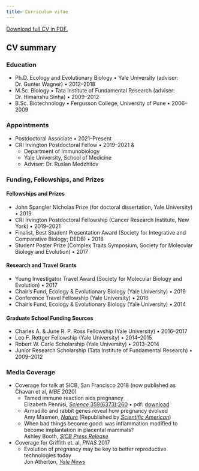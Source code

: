 ```yaml
---
title: Curriculum vitae
---
```


[Download full CV in PDF.](static/cv/cv-chavan.pdf) 

## CV summary

### Education

- Ph.D. Ecology and Evolutionary Biology • Yale University (adviser: Dr. Gunter Wagner) • 2012–2018
- M.Sc. Biology • Tata Institute of Fundamental Research (adviser: Dr. Himanshu Sinha) • 2009–2012
- B.Sc. Biotechnology • Fergusson College, University of Pune • 2006–2009

### Appointments

- Postdoctoral Associate •	2021–Present
- CRI Irvington Postdoctoral Fellow	• 2019–2021 &
  - Department of Immunobiology
  - Yale University, School of Medicine
  - Adviser: Dr. Ruslan Medzhitov
  
### Funding, Fellowships, and Prizes
#### Fellowships and Prizes

- John Spangler Nicholas Prize (for doctoral dissertation, Yale University)	• 2019
- CRI Irvington Postdoctoral Fellowship (Cancer Research Institute, New York)	• 2019–2021 
- Finalist, Best Student Presentation Award (Society for Integrative and Comparative Biology; DEDB)	• 2018
- Student Poster Prize (Complex Traits Symposium, Society for Molecular Biology and Evolution) • 2017

#### Research and Travel Grants

- Young Investigator Travel Award (Society for Molecular Biology and Evolution)	• 2017
- Chair’s Fund, Ecology & Evolutionary Biology (Yale University) • 2016
- Conference Travel Fellowship (Yale University) • 2016 
- Chair’s Fund, Ecology & Evolutionary Biology (Yale University) • 2014

#### Graduate School Funding Sources

- Charles A. & June R. P. Ross Fellowship (Yale University)	• 2016–2017
- Leo F. Rettger Fellowship (Yale University)	• 2014–2015
- Robert W. Carle Scholarship (Yale University)	• 2013–2014
- Junior Research Scholarship (Tata Institute of Fundamental Research) • 2009–2012

### Media Coverage

- Coverage for talk at SICB, San Francisco 2018 (now published as Chavan et al, *MBE* 2020)
  - Tamed immune reaction aids pregnancy  
  Elizabeth Pennisi, [*Science* 359(6373):260](https://doi.org/10.1126/science.359.6373.260) • 
  pdf: [download](static/cv/pennisi_2018_science.pdf)
  - Armadillo and rabbit genes reveal how pregnancy evolved  
  Amy Maxmen, [*Nature*](https://www.nature.com/articles/d41586-018-00341-w) (Republished by [*Scientific American*](https://www.scientificamerican.com/article/armadillo-hedgehog-and-rabbit-genes-reveal-how-pregnancy-evolved/))
  - When bad things become good: was inflammation modified to become implantation in placental mammals?  
  Ashley Booth, [*SICB Press Release*](https://www.newswise.com/articles/when-a-bad-thing-becomes-good%3A-was-inflammation-modified-to-become-implantation-in-placental-mammals%3F)
- Coverage for Griffith et. al, *PNAS* 2017
  - Evolution of pregnancy may be key to better reproductive technologies today  
  Jon Atherton, [*Yale News*](https://news.yale.edu/2017/07/24/evolution-pregnancy-may-be-key-better-reproductive-technologies-today)


